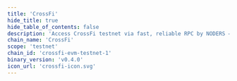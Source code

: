 ```yaml
---
title: 'CrossFi'
hide_title: true
hide_table_of_contents: false
description: 'Access CrossFi testnet via fast, reliable RPC by NODERS — no limits, Omnichain-ready, and built for scalable Web3'
chain_name: 'CrossFi'
scope: 'testnet'
chain_id: 'crossfi-evm-testnet-1'
binary_version: 'v0.4.0'
icon_url: 'crossfi-icon.svg'
---
```



<ChainLayout>
  <ChainHero
    name="CrossFi"
    iconUrl="img/crossfi-icon.svg"
    bgColor="#00C0FF"
    scope="testnet"
    chainId="crossfi-evm-testnet-1"
    nodeVersion="v0.4.0"
    token=""
    stakeUrl=""
    restakeUrl=""
    websiteUrl="https://crossfi.org/"
    githubUrl="https://github.com/crossfichain"
    xUrl="https://x.com/crossfichain"
    discordUrl="https://discord.gg/crossfi"
  />

  <ProductLinks
    appUrl=""
    appImageUrl="img/products/"
    explorerUrl=""
    explorerImageUrl="img/products/"
    faucetUrl=""
  />

  <ToolsGrid
    chainName="crossfi"
    scope="testnet"
    showInstall={true}
    showUpgrade={true}
    showGenesis={true}
    showCli={true}
    showEndpoints={true}
    showStateSync={true}
    showSnapshot={true}
    showLivePeers={true}
    showSeed={true}
    showAddressBook={true}
    showExplorersList={false}
    showPublicEndpoints={false}
    showUsefulTools={true}
    showUpgradeWatcher={false}
  />

</ChainLayout>
